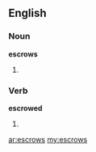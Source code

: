 ==English==

===Noun===
'''escrows'''

# {{plural of|[[escrow]]}}

===Verb===
'''escrowed'''

# {{third-person singular of|escrow}}

[[ar:escrows]]
[[my:escrows]]